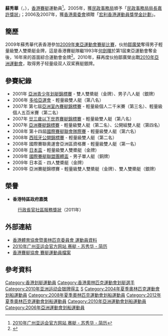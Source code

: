 {{MedalTableTop|So_Sau_Wah_at_2009EAG.jpg|150px}}
{{MedalCountry|{{HKG}}}}
{{MedalSport | 男子[[賽艇|賽艇]]}}
{{MedalCompetition | [[東亞運動會|東亞運動會]]}}
{{MedalGold | [[2009年東亞運動會|2009 香港]] | [[2009年東亞運動會賽艇比賽|輕量級雙人雙槳艇]]}}
{{MedalCompetition | [[亞洲運動會|亞洲運動會]]}}
{{MedalSilver | [[2010年亞洲運動會|2010 廣州]] | [[2010年亞洲運動會賽艇比賽|輕量級雙人雙槳艇]]}}
{{MedalBottom}}
'''蘇秀華'''（'''{{lang|en|SO Sau Wah}}'''，{{bd|1985年|8月26日|catIdx=S蘇}}），[[香港|香港]][[賽艇|賽艇]]運動員<ref>[http://www.gz2010.cn/info/CHN_CHN/ZB/ZBB101A_RO@@@@@@@@@@@@@@@CHN_number=215906.html 2010年广州亚运会官方网站 赛艇 - 苏秀华 - 简历]</ref>。2005年，獲[[民政事務局|民政事務局]]頒予「[[民政事務局局長嘉許獎狀|民政事務局局長嘉許獎狀]]」；2006及2007年，獲[[香港奧委會|香港奧委會]]頒贈「[[宏利香港運動員獎學金計劃|宏利香港運動員獎學金計劃]]」。

==簡歷==
2009年蘇秀華代表香港參加[[2009年東亞運動會賽艇比賽|2009年東亞運動會賽艇比賽]]，伙拍[[鄒廣榮|鄒廣榮]]奪得男子輕量級雙人雙槳艇金牌，這是香港賽艇隊繼1993年[[何劍暉|何劍暉]]於第1屆東亞運動會奪金後，16年來的首面綜合運動會金牌<ref>{{Cite web |url=http://orientaldaily.on.cc/cnt/sport/20091212/00286_013.html |title=蘇秀華鄒廣榮划出首金 《東方日報》2009年12月12日。 |access-date=2010年11月19日 |archive-date=2010年5月6日 |archive-url=https://web.archive.org/web/20100506020411/http://orientaldaily.on.cc/cnt/sport/20091212/00286_013.html |dead-url=no }}</ref>。2010年，蘇再度伙拍鄒廣榮出戰[[2010年亞洲運動會|2010年亞洲運動會]]，取得男子轻量级双人双桨赛艇銀牌。

==參賽紀錄==

*2001年 [[亞洲青少年划艇錦標賽|亞洲青少年划艇錦標賽]] - 雙人雙槳艇（金牌）、男子八人艇（銀牌）
*2006年 [[多哈亞運會|多哈亞運會]] - 輕量級雙人艇（第八名）
*2007年 第七屆[[亞洲室內賽艇錦標賽|亞洲室內賽艇錦標賽]] - 輕量級個人二千米賽（第三名）、輕量級個人五百米賽（第二名）
*2007年 [[廿三歲以下世界賽艇錦標賽|廿三歲以下世界賽艇錦標賽]] - 輕量級雙人艇（第八名）
*2007年 [[亞洲賽艇錦標賽|亞洲賽艇錦標賽]] - 輕量級雙人艇（第二名）、公開組雙人艇（第四名）
*2008年 第十四屆[[國際賽艇聯會隊際賽|國際賽艇聯會隊際賽]] - 輕量級雙人艇（第六名）
*2008年 [[西班牙公開錦標賽|西班牙公開錦標賽]] - 輕量級雙人艇（第二名）
*2008年 國際賽聯奧運會亞洲區資格賽 - 輕量級雙人艇（第一名）
*2008年 [[日本盃|日本盃]] - 輕量級雙人雙槳艇（金牌）
*2009年 [[國際賽艇聯盟團體盃|國際賽艇聯盟團體盃]] - 男子單人艇（銅牌）
*2009年 日本盃 - 四人雙槳艇（金牌）
*2009年 亞洲賽艇錦標賽 - 輕量級雙人雙槳艇（金牌）、雙人雙槳艇（銀牌）

==榮譽==
*'''香港特區政府嘉獎'''
:[[行政長官社區服務獎狀|行政長官社區服務獎狀]]（2011年）

==外部連結==
*[http://www.hkolympic.org/html/2008/SoSauWah.htm 香港體育協會暨奧林匹克委員會 運動員資料] {{Wayback|url=http://www.hkolympic.org/html/2008/SoSauWah.htm |date=20120816210800 }}
*[http://www.gz2010.cn/info/CHN_CHN/ZB/ZBB101A_RO@@@@@@@@@@@@@@@CHN_number=215906.html 2010年广州亚运会官方网站 赛艇 - 苏秀华 - 简历]
*[http://www.rowing.org.hk/web/b5/ssw_Profile.html 香港賽艇協會 賽艇運動員檔案] {{Wayback|url=http://www.rowing.org.hk/web/b5/ssw_Profile.html |date=20160304101516 }}

==參考資料==
{{reflist}}

{{HKGin2008SummerOlympics}}
{{DEFAULTSORT:SO Sau Wah}}
[[Category:香港划艇運動員|Category:香港划艇運動員]]
[[Category:香港奧林匹克運動會划艇選手|Category:香港奧林匹克運動會划艇選手]]
[[Category:2010年亚洲运动会银牌得主|Category:2010年亚洲运动会银牌得主]]
[[Category:蘇姓|S]]
[[Category:2004年夏季奧林匹克運動會划船運動員|Category:2004年夏季奧林匹克運動會划船運動員]]
[[Category:2008年夏季奧林匹克運動會划船運動員|Category:2008年夏季奧林匹克運動會划船運動員]]
[[Category:2012年夏季奧林匹克運動會划船運動員|Category:2012年夏季奧林匹克運動會划船運動員]]
[[Category:2010年亞洲運動會划船運動員|Category:2010年亞洲運動會划船運動員]]
[[Category:2006年亞洲運動會划船運動員|Category:2006年亞洲運動會划船運動員]]